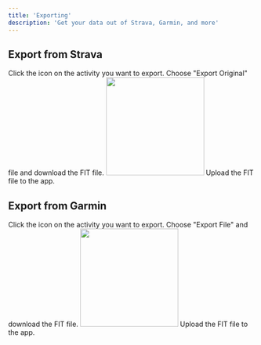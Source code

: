 ```yaml
---
title: 'Exporting'
description: 'Get your data out of Strava, Garmin, and more'
---
```


## Export from Strava

<Steps>
  <Step title='Select activity in Strava'>
    Click the <Icon icon='ellipsis' iconType='solid' /> icon on the activity you
    want to export.
  </Step>
  <Step title='Export file'>
    Choose "Export Original" file and download the FIT file.
    <Frame>
      <img
        height='200'
        className='block dark:hidden'
        src='/images/export-strava.png'
        style={{ borderRadius: '10px' }}
      />
    </Frame>
  </Step>
  <Step title='Upload'>Upload the FIT file to the app.</Step>
</Steps>

## Export from Garmin

<Steps>
  <Step title='Select activity in Strava'>
    Click the <Icon icon='gear' iconType='solid' /> icon on the activity you
    want to export.
  </Step>
  <Step title='Export file'>
    Choose "Export File" and download the FIT file.
    <Frame>
      <img
        height='200'
        className='block dark:hidden'
        src='/images/export-garmin.png'
        style={{ borderRadius: '10px' }}
      />
    </Frame>
  </Step>
  <Step title='Upload'>Upload the FIT file to the app.</Step>
</Steps>
